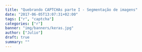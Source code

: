 ```yaml
---
title: "Quebrando CAPTCHAs parte I - Segmentação de imagens"
date: "2017-06-05T13:07:31+02:00"
tags: ["r", "captcha"]
categories: ["r"]
banner: "img/banners/keras.jpg"
author: ["Julio"]
draft: true
summary: ""
---
```



